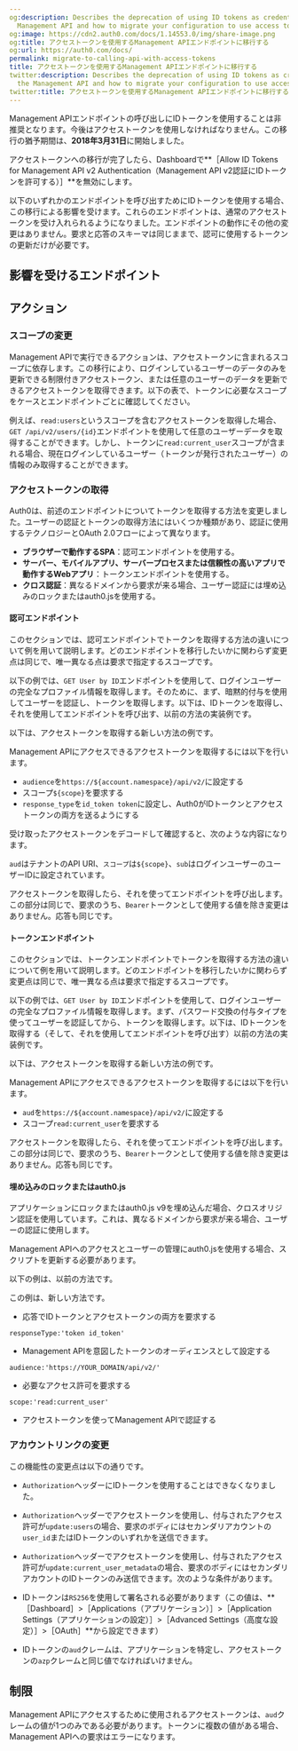 ```yaml
---
og:description: Describes the deprecation of using ID tokens as credentials for the
  Management API and how to migrate your configuration to use access tokens.
og:image: https://cdn2.auth0.com/docs/1.14553.0/img/share-image.png
og:title: アクセストークンを使用するManagement APIエンドポイントに移行する
og:url: https://auth0.com/docs/
permalink: migrate-to-calling-api-with-access-tokens
title: アクセストークンを使用するManagement APIエンドポイントに移行する
twitter:description: Describes the deprecation of using ID tokens as credentials for
  the Management API and how to migrate your configuration to use access tokens.
twitter:title: アクセストークンを使用するManagement APIエンドポイントに移行する
---
```


Management APIエンドポイントの呼び出しにIDトークンを使用することは非推奨となります。今後はアクセストークンを使用しなければなりません。この移行の猶予期間は、**2018年3月31日**に開始しました。

アクセストークンへの移行が完了したら、Dashboardで**［Allow ID Tokens for Management API v2 Authentication（Management API v2認証にIDトークンを許可する）］**を無効にします。

以下のいずれかのエンドポイントを呼び出すためにIDトークンを使用する場合、この移行による影響を受けます。これらのエンドポイントは、通常のアクセストークンを受け入れられるようになりました。エンドポイントの動作にその他の変更はありません。要求と応答のスキーマは同じままで、認可に使用するトークンの更新だけが必要です。

## 影響を受けるエンドポイント



## アクション

### スコープの変更

Management APIで実行できるアクションは、アクセストークンに含まれるスコープに依存します。この移行により、ログインしているユーザーのデータのみを更新できる制限付きアクセストークン、または任意のユーザーのデータを更新できるアクセストークンを取得できます。以下の表で、トークンに必要なスコープをケースとエンドポイントごとに確認してください。

例えば、`read:users`というスコープを含むアクセストークンを取得した場合、`GET /api/v2/users/{id}`エンドポイントを使用して任意のユーザーデータを取得することができます。しかし、トークンに`read:current_user`スコープが含まれる場合、現在ログインしているユーザー（トークンが発行されたユーザー）の情報のみ取得することができます。



### アクセストークンの取得

Auth0は、前述のエンドポイントについてトークンを取得する方法を変更しました。ユーザーの認証とトークンの取得方法にはいくつか種類があり、認証に使用するテクノロジーとOAuth 2.0フローによって異なります。

* **ブラウザーで動作するSPA**：認可エンドポイントを使用する。
* **サーバー、モバイルアプリ、サーバープロセスまたは信頼性の高いアプリで動作するWebアプリ**：トークンエンドポイントを使用する。
* **クロス認証**：異なるドメインから要求が来る場合、ユーザー認証には埋め込みのロックまたはauth0.jsを使用する。

#### 認可エンドポイント

このセクションでは、認可エンドポイントでトークンを取得する方法の違いについて例を用いて説明します。どのエンドポイントを移行したいかに関わらず変更点は同じで、唯一異なる点は要求で指定するスコープです。

以下の例では、`GET User by ID`エンドポイントを使用して、ログインユーザーの完全なプロファイル情報を取得します。そのために、まず、暗黙的付与を使用してユーザーを認証し、トークンを取得します。以下は、IDトークンを取得し、それを使用してエンドポイントを呼び出す、以前の方法の実装例です。



以下は、アクセストークンを取得する新しい方法の例です。



Management APIにアクセスできるアクセストークンを取得するには以下を行います。

* `audience`を`https://${account.namespace}/api/v2/`に設定する
* スコープ`${scope}`を要求する
* `response_type`を`id_token token`に設定し、Auth0がIDトークンとアクセストークンの両方を送るようにする

受け取ったアクセストークンをデコードして確認すると、次のような内容になります。



`aud`はテナントのAPI URI、`スコープ`は`${scope}`、`sub`はログインユーザーのユーザーIDに設定されています。

アクセストークンを取得したら、それを使ってエンドポイントを呼び出します。この部分は同じで、要求のうち、`Bearer`トークンとして使用する値を除き変更はありません。応答も同じです。

#### トークンエンドポイント

このセクションでは、トークンエンドポイントでトークンを取得する方法の違いについて例を用いて説明します。どのエンドポイントを移行したいかに関わらず変更点は同じで、唯一異なる点は要求で指定するスコープです。

以下の例では、`GET User by ID`エンドポイントを使用して、ログインユーザーの完全なプロファイル情報を取得します。まず、パスワード交換の付与タイプを使ってユーザーを認証してから、トークンを取得します。以下は、IDトークンを取得する（そして、それを使用してエンドポイントを呼び出す）以前の方法の実装例です。



以下は、アクセストークンを取得する新しい方法の例です。



Management APIにアクセスできるアクセストークンを取得するには以下を行います。

* `aud`を`https://${account.namespace}/api/v2/`に設定する
* スコープ`read:current_user`を要求する

アクセストークンを取得したら、それを使ってエンドポイントを呼び出します。この部分は同じで、要求のうち、`Bearer`トークンとして使用する値を除き変更はありません。応答も同じです。

#### 埋め込みのロックまたはauth0.js

アプリケーションにロックまたはauth0.js v9を埋め込んだ場合、クロスオリジン認証を使用しています。これは、異なるドメインから要求が来る場合、ユーザーの認証に使用します。

Management APIへのアクセスとユーザーの管理にauth0.jsを使用する場合、スクリプトを更新する必要があります。

以下の例は、以前の方法です。



この例は、新しい方法です。



* 応答でIDトークンとアクセストークンの両方を要求する

`responseType:'token id_token'`
* Management APIを意図したトークンのオーディエンスとして設定する

`audience:'https://YOUR_DOMAIN/api/v2/'`
* 必要なアクセス許可を要求する

`scope:'read:current_user'`
* アクセストークンを使ってManagement APIで認証する

### アカウントリンクの変更

この機能性の変更点は以下の通りです。

* `Authorization`ヘッダーにIDトークンを使用することはできなくなりました。
* `Authorization`ヘッダーでアクセストークンを使用し、付与されたアクセス許可が`update:users`の場合、要求のボディにはセカンダリアカウントの`user_id`またはIDトークンのいずれかを送信できます。
* `Authorization`ヘッダーでアクセストークンを使用し、付与されたアクセス許可が`update:current_user_metadata`の場合、要求のボディにはセカンダリアカウントのIDトークンのみ送信できます。次のような条件があります。

* IDトークンは`RS256`を使用して署名される必要があります（この値は、**［Dashboard］>［Applications（アプリケーション）］>［Application Settings（アプリケーションの設定）］>［Advanced Settings（高度な設定）］>［OAuth］**から設定できます）
* IDトークンの`aud`クレームは、アプリケーションを特定し、アクセストークンの`azp`クレームと同じ値でなければいけません。

## 制限

Management APIにアクセスするために使用されるアクセストークンは、`aud`クレームの値が1つのみである必要があります。トークンに複数の値がある場合、Management APIへの要求はエラーになります。